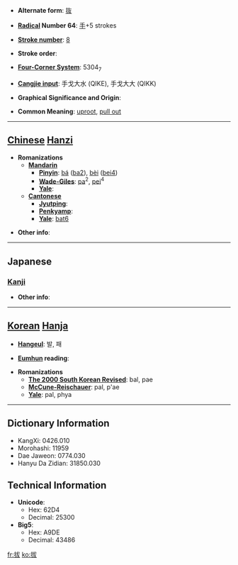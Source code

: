 * '''Alternate form''': [[抜]]

* '''[[Wiktionary:Chinese radical index| Radical]] Number 64''': [[Wiktionary:Chinese radical index 手|手]]+5 strokes

* '''[[Wiktionary:Chinese total strokes index|Stroke number]]''': [[Wiktionary:Chinese total strokes index 8|8]]

* '''Stroke order''': 

* '''[[Wiktionary:Chinese four corner index|Four-Corner System]]''': 5304<sub>7</sub>

* '''[[Wiktionary:Chinese Cangjie index|Cangjie input]]''': 手戈大水 (QIKE), 手戈大大 (QIKK)

* '''Graphical Significance and Origin''': 

* '''Common Meaning''': [[uproot]], [[pull out]]

----

== [[Chinese]] [[Hanzi]] ==

* '''Romanizations'''
** '''[[Mandarin]]'''
*** '''[[Pinyin]]''': [[bá]] ([[ba2]]), [[bèi]] ([[bei4]])
*** '''[[Wade-Giles]]''': [[pa]]<sup>2</sup>, [[pei]]<sup>4</sup>
*** '''[[Yale]]''': 
** '''[[Cantonese]]'''
*** '''[[Jyutping]]''':
*** '''[[Penkyamp]]''': 
*** '''[[Yale]]''': [[bat6]]

* '''Other info''': 

----

==Japanese==
===[[Kanji]]===
{{kanji|on readings=[[ばつ]] (batsu), [[はつ]] (hatsu), [[はい]] (hai)
|kun readings=[[ぬく]] (nuku), [[ぬける]] (nukeru), [[たすける]] (tasukeru)
}}

* '''Other info''':  

----

== [[Korean]] [[Hanja]] ==

* '''[[Hangeul]]''': 발, 패

* '''[[Eumhun]] reading''': 

* '''Romanizations'''
** '''[[The 2000 South Korean Revised Romanization|The 2000 South Korean Revised]]''': bal, pae
** '''[[McCune-Reischauer]]''': pal, p'ae
** '''[[Yale]]''': pal, phya

----

== Dictionary Information ==

* KangXi: 0426.010
* Morohashi: 11959
* Dae Jaweon: 0774.030
* Hanyu Da Zidian: 31850.030

== Technical Information ==

* '''Unicode''':
** Hex: 62D4
** Decimal: 25300
* '''Big5''':
** Hex: A9DE
** Decimal: 43486

[[fr:拔]]
[[ko:拔]]